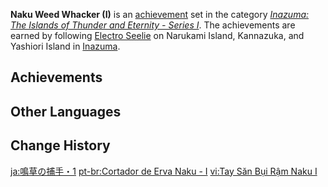 {{Achievement Set Infobox
|primogems    = {{Achievement/Primogems|Naku Weed Whacker (I)}}
|total        = {{Achievement/Total|Naku Weed Whacker (I)}}
|category     = Inazuma: The Islands of Thunder and Eternity - Series I
}}
'''Naku Weed Whacker (I)''' is an [[achievement]] set in the category ''[[Inazuma: The Islands of Thunder and Eternity - Series I]]''. The achievements are earned by following [[Electro Seelie]] on Narukami Island, Kannazuka, and Yashiori Island in [[Inazuma]].

==Achievements==
{{Achievements by Category Table|Naku Weed Whacker (I)}}
<!--
==Notes==

==Trivia==
-->
==Other Languages==
{{Other Languages
|en      = Naku Weed Whacker (I)
|zhs     = 鸣草丛中的捕手・其一
|zhs_rm  = Míngcǎo​ Cóngzhōng de Bǔ​shǒu - Qí Yī
|zht     = 鳴草叢中的捕手・其一
|zht_rm  = Míngcǎo​ Cóngzhōng de Bǔ​shǒu - Qí Yī
|zh_tl   = Catcher in the Naku Weed - One
|ja      = 鳴草の捕手・1
|ja_rm   = Nagusa no Hoshu - Ichi
|ja_tl   = Naku Weed Catcher - One
|ko      = 울림풀 숲의 사냥꾼・첫 번째
|ko_rm   = Ullimpul Sup-ui Sanyangkkun - Cheot Beonjjae
|ko_tl   = Cry Grass Forest's Hunter - First
|es      = El guardián entre los truenos (I)
|es_tl   = The Guardian Amid the Thunder (I)
|fr      = Chasse aux herbes à sanglots (1)
|fr_tl   = Naku Weed Hunt (1)
|ru      = Сборщик травы наку I
|ru_tl   = Naku Weed Collector I
|th      = นักล่าแห่งทุ่ง Naku Weed: ตอนที่ 1
|th_rm   = 
|th_tl   = 
|vi      = Tay Săn Bụi Rậm Naku I
|vi_tl   = Naku Bush Hunter I
|de      = Naku-Kraut-Jäger I
|de_tl   = Naku Weed Hunter I
|id      = Pemburu Naku Weed (I)
|id_tl   = Naku Weed Hunter (I)
|pt      = Cortador de Erva Naku - I
|pt_tl   = 
|tr      = Gözyaşı Otu Biçici (I)
|tr_tl   = {{Lex|Naku Weed|tr}} Mower (I)
|it      = Alla ricerca dell'Erba del pianto (I)
|it_tl   = 
}}

==Change History==
{{Change History|2.0}}
<!--
==References==
{{Reflist}}
-->

[[ja:鳴草の捕手・1]]
[[pt-br:Cortador de Erva Naku - I]]
[[vi:Tay Săn Bụi Rậm Naku I]]